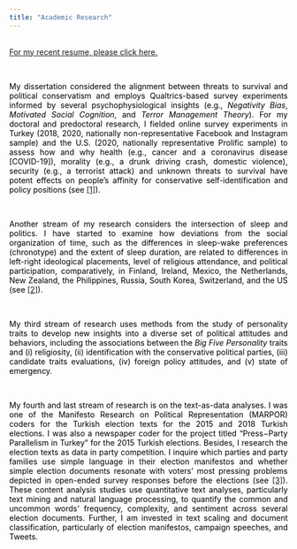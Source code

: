 ```yaml
---
title: "Academic Research"
---
```

<!-- Global site tag (gtag.js) - Google Analytics -->
<script async src="https://www.googletagmanager.com/gtag/js?id=UA-166011945-1"></script>
<script>
  window.dataLayer = window.dataLayer || [];
  function gtag(){dataLayer.push(arguments);}
  gtag('js', new Date());

  gtag('config', 'UA-166011945-1');
</script>


<style>
body {
text-align: justify}
</style>

<br>
<a href="https://www.dropbox.com/s/f0bvpugdyl4e7yz/CV.pdf?dl=0">For my recent resume, please click here. </a>


<br>
<p style="color:black"> My dissertation considered the alignment between threats to survival and political conservatism and employs Qualtrics-based survey experiments informed by several psychophysiological insights (e.g., <i>Negativity Bias</i>, <i>Motivated Social Cognition</i>, and <i>Terror Management Theory</i>). For my doctoral and predoctoral research, I fielded online survey experiments in Turkey (2018, 2020, nationally non-representative Facebook and Instagram sample) and the U.S. (2020, nationally representative Prolific sample) to assess how and why health (e.g., cancer and a coronavirus disease [COVID-19]), morality (e.g., a drunk driving crash, domestic violence), security (e.g., a terrorist attack) and unknown threats to survival have potent effects on people’s affinity for conservative self-identification and policy positions (see <a href="https://doi.org/10.1080/09546553.2022.2060081">[1]</a>). </p>

<br>
<p style="color:black"> Another stream of my research considers the intersection of sleep and politics. I have started to examine how deviations from the social organization of time, such as the differences in sleep-wake preferences (chronotype) and the extent of sleep duration, are related to differences in left-right ideological placements, level of religious attendance, and political participation, comparatively, in Finland, Ireland, Mexico, the Netherlands, New Zealand, the Philippines, Russia, South Korea, Switzerland, and the US (see <a href="https://doi.org/10.1016/j.electstud.2022.102491">[2]</a>). </p>

<br> 
<p style="color:black"> My third stream of research uses methods from the study of personality traits to develop new insights into a diverse set of political attitudes and behaviors, including the associations between the <i>Big Five Personality</i> traits and (i) religiosity, (ii) identification with the conservative political parties, (iii) candidate traits evaluations, (iv) foreign policy attitudes, and (v) state of emergency. </p>

<br>
<p style="color:black"> My fourth and last stream of research is on the text-as-data analyses. I was one of the Manifesto Research on Political Representation (MARPOR) coders for the Turkish election texts for the 2015 and 2018 Turkish elections. I was also a newspaper coder for the project titled "Press−Party Parallelism in Turkey" for the 2015 Turkish elections. Besides, I research the election texts as data in party competition. I inquire which parties and party families use simple language in their election manifestos and whether simple election documents resonate with voters’ most pressing problems depicted in open-ended survey responses before the elections (see <a href="https://books.google.com.tr/books?id=C3NKEAAAQBAJ&lpg=PT12&ots=PeroulwhJ7&dq=info%3AyPFgPM2Z3NQJ%3Ascholar.google.com&lr&pg=PP1#v=onepage&q&f=false)">[3]</a>). These content analysis studies use quantitative text analyses, particularly text mining and natural language processing, to quantify the common and uncommon words’ frequency, complexity, and sentiment across several election documents. Further, I am invested in text scaling and document classification, particularly of election manifestos, campaign speeches, and Tweets. </p> 

<!--
<button class="btn btn-primary" data-toggle="collapse" data-target="#Spectra">To access to my recent resume, please click.</button> 
<div id="Spectra" class="collapse">    
<object data="CV.pdf" width="750px" height="750px">
    <embed src="CV.pdf">
    </embed>
</object>
</div>
--> 
